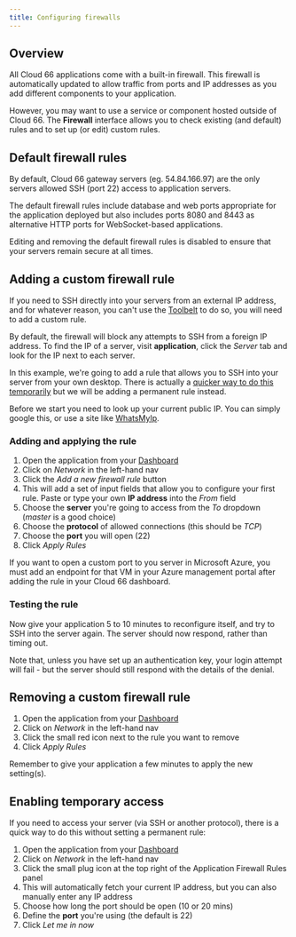 ```yaml
---
title: Configuring firewalls
---
```


## Overview

All Cloud 66 applications come with a built-in firewall. This firewall is automatically updated to allow traffic from ports and IP addresses as you add different components to your application.

However, you may want to use a service or component hosted outside of Cloud 66. The **Firewall** interface allows you to check existing (and default) rules and to set up (or edit) custom rules.

## Default firewall rules

By default, Cloud 66 gateway servers (eg. 54.84.166.97) are the only servers allowed SSH (port 22) access to application servers. 

The default firewall rules include database and web ports appropriate for the application deployed but also includes ports 8080 and 8443 as alternative HTTP ports for WebSocket-based applications. 

Editing and removing the default firewall rules is disabled to ensure that your servers remain secure at all times.

## Adding a custom firewall rule

If you need to SSH directly into your servers from an external IP address, and for whatever reason, you can't use the [Toolbelt](/docs/toolbelt/using-cloud66-toolbelt#access-your-servers-via-toolbelt) to do so, you will need to add a custom rule.

By default, the firewall will block any attempts to SSH from a foreign IP address. To find the IP of a server, visit **application**, click the *Server* tab and look for the IP next to each server.

In this example, we're going to add a rule that allows you to SSH into your server from your own desktop. There is actually a [quicker way to do this temporarily](#enabling-temporary-access) but we will be adding a permanent rule instead. 

Before we start you need to look up your current public IP. You can simply google this, or use a site like [WhatsMyIp](https://www.whatismyip.com/).

### Adding and applying the rule

1. Open the application from your [Dashboard](https://app.cloud66.com/dashboard)
2. Click on *Network*  in the left-hand nav
3. Click the *Add a new firewall rule* button
4. This will add a set of input fields that allow you to configure your first rule. Paste or type your own **IP address** into the *From* field 
5. Choose the **server** you're going to access from the *To* dropdown (*master* is a good choice)
6. Choose the **protocol** of allowed connections (this should be *TCP*)
7. Choose the **port** you will open (22)
8. Click *Apply Rules*

<Callout type="warning" title="Microsoft Azure notice">
If you want to open a custom port to you server in Microsoft Azure, you must add an endpoint for that VM in your Azure management portal after adding the rule in your Cloud 66 dashboard.
</Callout>

### Testing the rule

Now give your application 5 to 10 minutes to reconfigure itself, and try to SSH into the server again. The server should now respond, rather than timing out.

Note that, unless you have set up an authentication key, your login attempt will fail - but the server should still respond with the details of the denial.

## Removing a custom firewall rule

1. Open the application from your [Dashboard](https://app.cloud66.com/dashboard)
2. Click on *Network*  in the left-hand nav
3. Click the small red icon next to the rule you want to remove
4. Click *Apply Rules*

Remember to give your application a few minutes to apply the new setting(s).

## Enabling temporary access

If you need to access your server (via SSH or another protocol), there is a quick way to do this without setting a permanent rule:

1. Open the application from your [Dashboard](https://app.cloud66.com/dashboard)
2. Click on *Network*  in the left-hand nav
3. Click the small plug icon at the top right of the Application Firewall Rules panel
4. This will automatically fetch your current IP address, but you can also manually enter any IP address
5. Choose how long the port should be open (10 or 20 mins)
6. Define the **port** you're using (the default is 22)
7. Click *Let me in now*

